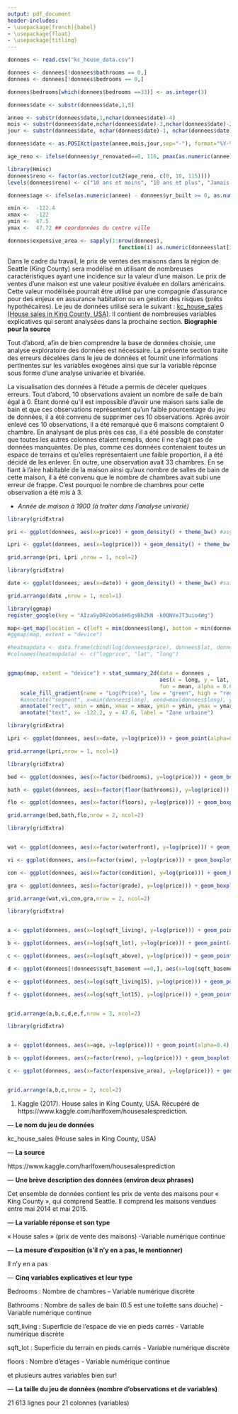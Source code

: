 ```yaml
---
output: pdf_document
header-includes:
- \usepackage[french]{babel}
- \usepackage{float}
- \usepackage{titling}
---
```

\begin{titlingpage}
  \rightline{Équipe 2}
  \centering
  \Large
  Travail fait par \\
  \vspace{1cm}
  \text{Matis Brassard-Verrier (111 182 740) }\\
  \text{Alyson Marquis (111 183 605)}\\
  \text{Alexis Picard (111 182 200)}\\
  \text{Samuel Provencher (111 181 794)}\\
  \vfill
  \Large
  Apprentissage statistique en actuariat \\
  \vspace{0.5cm}
  \text{ACT-3114}
  \vfill
  \Large
  Rapport 1\\
  \vfill
  \Large
  Présenté à\\
  \vspace{0.5cm}
  \text{Marie-Pier Côté}
  \vfill
  \Large
  École d'actuariat\\
  \text{Université Laval}\\
  \text{27 février 2020}
\end{titlingpage}

\tableofcontents
\newpage
```r
donnees <- read.csv("kc_house_data.csv")

donnees <- donnees[!donnees$bathrooms == 0,] 
donnees <- donnees[!donnees$bedrooms == 0,]

donnees$bedrooms[which(donnees$bedrooms ==33)] <- as.integer(3)

donnees$date <- substr(donnees$date,1,8)

annee <- substr(donnees$date,1,nchar(donnees$date)-4)
mois <- substr(donnees$date,nchar(donnees$date)-3,nchar(donnees$date)-2)
jour <- substr(donnees$date, nchar(donnees$date)-1, nchar(donnees$date))

donnees$date <- as.POSIXct(paste(annee,mois,jour,sep="-"), format="%Y-%m-%d", tz="UTC")

age_reno <- ifelse(donnees$yr_renovated==0, 116, pmax(as.numeric(annee) - donnees$yr_renovated, 0))

library(Hmisc)
donnees$reno <- factor(as.vector(cut2(age_reno, c(0, 10, 115)))) 
levels(donnees$reno) <- c("10 ans et moins", "10 ans et plus", "Jamais rénové")

donnees$age <- ifelse(as.numeric(annee) - donnees$yr_built >= 0, as.numeric(annee) - donnees$yr_built, 0)

xmin <-  -122.4
xmax <-  -122
ymin <-  47.5
ymax <-  47.72 ## coordonnées du centre ville

donnees$expensive_area <- sapply(1:nrow(donnees),
                                   function(i) as.numeric(donnees$lat[i] >= ymin & donnees$lat[i] <= ymax & donnees$long[i] >= xmin & donnees$long[i] <= xmax))
```
\section{Introduction}
Dans le cadre du travail, le prix de ventes des maisons dans la région de Seattle (King County) sera modélisé en utilisant de nombreuses caractéristiques ayant une incidence sur la valeur d'une maison. Le prix de ventes d'une maison est une valeur positive évaluée en dollars américains. Cette valeur modélisée pourrait être utilisé par une compagnie d'assurance pour des enjeux en assurance habitation ou en gestion des risques (prêts hypothécaires). Le jeu de données utilisé sera le suivant : [kc_house_sales (House sales in King County, USA)](https://www.kaggle.com/harlfoxem/housesalesprediction). Il contient de nombreuses variables explicatives qui seront analysées dans la prochaine section. **Biographie pour la source**

\newpage
\section{Analyse exploratoire des données}
Tout d'abord, afin de bien comprendre la base de données choisie, une analyse exploratoire des données est nécessaire. La présente section traite des erreurs décelées dans le jeu de données et fournit une informations pertinentes sur les variables exogènes ainsi que sur la variable réponse sous forme d'une analyse univariée et bivariée.

\subsection{Traitement des erreurs}
La visualisation des données à l'étude a permis de déceler quelques erreurs. Tout d'abord, $10$ observations avaient un nombre de salle de bain égal à $0$. Étant donné qu'il est impossible d'avoir une maison sans salle de bain et que ces observations représentent qu'un faible pourcentage du jeu de données, il a été convenu de supprimer ces $10$ observations. Après avoir enlevé ces $10$ observations, il a été remarqué que $6$ maisons comptaient $0$ chambre. En analysant de plus près ces cas, il a été possible de constater que toutes les autres colonnes étaient remplis, donc il ne s'agit pas de données manquantes. De plus, comme ces données contenaient toutes un espace de terrains et qu'elles représentaient une faible proportion, il a été décidé de les enlever. En outre, une observation avait $33$ chambres. En se fiant à l'aire habitable de la maison ainsi qu'aux nombre de salles de bain de cette maison, il a été convenu que le nombre de chambres avait subi une erreur de frappe. C'est pourquoi le nombre de chambres pour cette observation a été mis à $3$. 


- *Année de maison à 1900 (à traiter dans l'analyse univarié)*

\subsection{Analyse univariée}
\subsubsection{Variable réponse}
```r
library(gridExtra)

pri <- ggplot(donnees, aes(x=price)) + geom_density() + theme_bw() #asymétrie

Lpri <- ggplot(donnees, aes(x=log(price))) + geom_density() + theme_bw() #log pour variable réponse est mieux

grid.arrange(pri, Lpri ,nrow = 1, ncol=2)

```


\subsubsection{Variable date de vente}
```r
library(gridExtra)

date <- ggplot(donnees, aes(x=date)) + geom_density() + theme_bw() #saisonalité dans la vente de maison

grid.arrange(date ,nrow = 1, ncol=1)

```


\subsection{Analyse bivariée}
\newpage
\subsubsection{Heatmap}
```r

library(ggmap)
register_google(key = "AIzaSyDR2ob6a6HSgsBhZkN -k0QNVeJT3uio4Wg") 

map<-get_map(location = c(left = min(donnees$long), bottom = min(donnees$lat), right = max(donnees$long), top = max(donnees$lat)))
#ggmap(map, extent = "device")

#heatmapdata <- data.frame(cbind(log(donnees$price), donnees$lat, donnees$long ))
#colnames(heatmapdata) <- c("logprice", "lat", "long")


ggmap(map, extent = "device") + stat_summary_2d(data = donnees ,
                                                aes(x = long, y = lat, z = log(price)),
                                                fun = mean, alpha = 0.6, bins = 100) + 
    scale_fill_gradient(name = "Log(Price)", low = "green", high = "red") +
    #annotate("segment", x=min(donnees$long), xend=max(donnees$long), y=47.52, yend = 47.52, colour="black", lty = 2, lwd = 1.3) +
    annotate("rect", xmin = xmin, xmax = xmax, ymin = ymin, ymax = ymax, colour="black", lty = 1, lwd = 1.3, alpha = 0) +
    annotate("text", x= -122.2, y = 47.6, label = "Zone urbaine")


```

\subsubsection{Date en fonction du log du prix}
```r
library(gridExtra)

Lpri <- ggplot(donnees, aes(x=date, y=log(price))) + geom_point(alpha=0.4) + theme_bw()

grid.arrange(Lpri,nrow = 1, ncol=1)

```
\subsubsection{Variables ..}
```r
library(gridExtra)

bed <- ggplot(donnees, aes(x=factor(bedrooms), y=log(price))) + geom_boxplot() + theme_bw()

bath <- ggplot(donnees, aes(x=factor(floor(bathrooms)), y=log(price))) + geom_boxplot() + theme_bw()

flo <- ggplot(donnees, aes(x=factor(floors), y=log(price))) + geom_boxplot() + theme_bw()

grid.arrange(bed,bath,flo,nrow = 2, ncol=2)

```
\subsubsection{Variables ..}
```r
library(gridExtra)


wat <- ggplot(donnees, aes(x=factor(waterfront), y=log(price))) + geom_boxplot() + theme_bw()

vi <- ggplot(donnees, aes(x=factor(view), y=log(price))) + geom_boxplot() + theme_bw()

con <- ggplot(donnees, aes(x=factor(condition), y=log(price))) + geom_boxplot() + theme_bw()

gra <- ggplot(donnees, aes(x=factor(grade), y=log(price))) + geom_boxplot() + theme_bw()

grid.arrange(wat,vi,con,gra,nrow = 2, ncol=2)

```
\subsubsection{Variables ..}
```r
library(gridExtra)


a <- ggplot(donnees, aes(x=log(sqft_living), y=log(price))) + geom_point(alpha=0.4) + theme_bw()

b <- ggplot(donnees, aes(x=log(sqft_lot), y=log(price))) + geom_point(alpha=0.4) + theme_bw()

c <- ggplot(donnees, aes(x=log(sqft_above), y=log(price))) + geom_point(alpha=0.4) + theme_bw()

d <- ggplot(donnees[!donnees$sqft_basement ==0,], aes(x=log(sqft_basement), y=log(price))) + geom_point(alpha=0.4) + theme_bw()

e <- ggplot(donnees, aes(x=log(sqft_living15), y=log(price))) + geom_point(alpha=0.4) + theme_bw()

f <- ggplot(donnees, aes(x=log(sqft_lot15), y=log(price))) + geom_point(alpha=0.4) + theme_bw()


grid.arrange(a,b,c,d,e,f,nrow = 3, ncol=2)

```
\subsubsection{Variables ..}
```r
library(gridExtra)


a <- ggplot(donnees, aes(x=age, y=log(price))) + geom_point(alpha=0.4) + theme_bw()

b <- ggplot(donnees, aes(x=factor(reno), y=log(price))) + geom_boxplot() + theme_bw()

c <- ggplot(donnees, aes(x=factor(expensive_area), y=log(price))) + geom_boxplot() + theme_bw()


grid.arrange(a,b,c,nrow = 2, ncol=2)

```

\newpage
\section{Autres sections ?}

\newpage
\section{Conclusion}

\newpage
\section{Bibliographie}

1. Kaggle (2017). House sales in King County, USA. Récupéré de https://www.kaggle.com/harlfoxem/housesalesprediction.

\newpage
\section{Annexe}
— **Le nom du jeu de données**

kc_house_sales (House sales in King County, USA)

— **La source**

https://www.kaggle.com/harlfoxem/housesalesprediction

— **Une brève description des données (environ deux phrases)**

Cet ensemble de données contient les prix de vente des maisons pour « King County », qui comprend Seattle. Il comprend les maisons vendues entre mai 2014 et mai 2015.

— **La variable réponse et son type**

« House sales » (prix de vente des maisons) -Variable numérique continue

— **La mesure d’exposition (s’il n’y en a pas, le mentionner)**

Il n’y en a pas

— **Cinq variables explicatives et leur type**

Bedrooms : Nombre de chambres – Variable numérique discrète

Bathrooms : Nombre de salles de bain (0.5 est une toilette sans douche) - Variable numérique continue

sqft_living : Superficie de l’espace de vie en pieds carrés - Variable numérique discrète

sqft_lot : Superficie du terrain en pieds carrés - Variable numérique discrète

floors : Nombre d'étages - Variable numérique continue

et plusieurs autres variables bien sur!

— **La taille du jeu de données (nombre d’observations et de variables)**

21 613 lignes pour 21 colonnes (variables)

